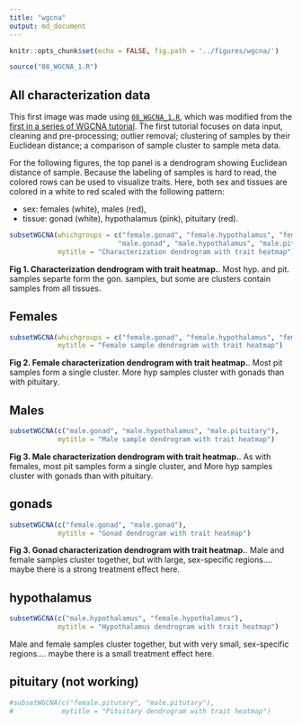 ```yaml
---
title: "wgcna"
output: md_document
---
```


```r
knitr::opts_chunk$set(echo = FALSE, fig.path = '../figures/wgcna/')

source("08_WGCNA_1.R")
```

## All characterization data

This first image was made using [`08_WGCNA_1.R`](https://github.com/macmanes-lab/DoveParentsRNAseq/blob/master/analysis/08_WGCNA_1.R), which was modified from the [first in a series of WGCNA tutorial](https://horvath.genetics.ucla.edu/html/CoexpressionNetwork/Rpackages/WGCNA/Tutorials/Consensus-DataInput.R). The first tutorial focuses on data input, cleaning and pre-processing; outlier removal; clustering of samples by their Euclidean distance; a comparison of sample cluster to sample meta data.

For the following figures, the top panel is a dendrogram showing Euclidean distance of sample. Because the labeling of samples is hard to read, the colored rows can be used to visualize traits. Here, both sex and tissues are colored in a white to red scaled with the following pattern: 


* sex: females (white), males (red), 
* tissue: gonad (white), hypothalamus (pink), pituitary (red).

```r

subsetWGCNA(whichgroups = c("female.gonad", "female.hypothalamus", "female.pituitary",
                           "male.gonad", "male.hypothalamus", "male.pituitary"),
            mytitle = "Characterization dendrogram with trait heatmap")
```

**Fig 1. Characterization dendrogram with trait heatmap.**. 
 Most hyp. and pit. samples separte form the gon. samples, but some are clusters contain samples from all tissues.  


## Females

```r
subsetWGCNA(whichgroups = c("female.gonad", "female.hypothalamus", "female.pituitary"),
            mytitle = "Female sample dendrogram with trait heatmap")
```


**Fig 2. Female characterization dendrogram with trait heatmap.**. 
Most pit samples form a single cluster. More hyp samples cluster with gonads than with pituitary. 


## Males

```r
subsetWGCNA(c("male.gonad", "male.hypothalamus", "male.pituitary"),
            mytitle = "Male sample dendrogram with trait heatmap")
```

**Fig 3. Male characterization dendrogram with trait heatmap.**. 
 As with females, most pit samples form a single cluster, and More hyp samples cluster with gonads than with pituitary. 



## gonads

```r
subsetWGCNA(c("female.gonad", "male.gonad"),
            mytitle = "Gonad dendrogram with trait heatmap")
```

**Fig 3. Gonad characterization dendrogram with trait heatmap.**. 
Male and female samples cluster together, but with large, sex-specific regions.... maybe there is a strong treatment effect here.

## hypothalamus



```r
subsetWGCNA(c("male.hypothalamus", "female.hypothalamus"),
            mytitle = "Hypothalamus dendrogram with trait heatmap")
```

Male and female samples cluster together, but with very small, sex-specific regions.... maybe there is a small treatment effect here.


## pituitary (not working)

```r


#subsetWGCNA(c("female.pitutary", "male.pitutary"),
#            mytitle = "Pituitary dendrogram with trait heatmap")
```